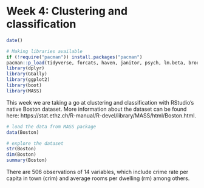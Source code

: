 # Week 4: Clustering and classification

```r
date()

# Making libraries available
if (!require("pacman")) install.packages("pacman") 
pacman::p_load(tidyverse, forcats, haven, janitor, psych, lm.beta, broom, writexl,sjstats, knitr, pwr, dplyr, GGally, ggplot2, boot)
library(dplyr)
library(GGally)
library(ggplot2)
library(boot)
library(MASS)
```

This week we are taking a go at clustering and classification with RStudio's native Boston dataset. More information about the dataset can be found here: https://stat.ethz.ch/R-manual/R-devel/library/MASS/html/Boston.html.

```r
# load the data from MASS package
data(Boston)

# explore the dataset
str(Boston)
dim(Boston)
summary(Boston)
```
There are 506 observations of 14 variables, which include crime rate per capita in town (crim) and average rooms per dwelling (rm) among others.



